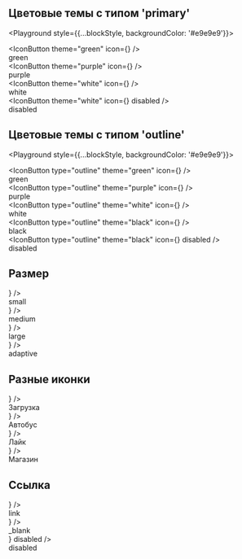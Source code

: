 
## Цветовые темы с типом 'primary'

<Playground style={{...blockStyle, backgroundColor: '#e9e9e9'}}>
    <div>
        <IconButton theme="green" icon={<Download />} />
        <div>green</div>
    </div>
    <div>
        <IconButton theme="purple" icon={<Download />} />
        <div>purple</div>
    </div>
    <div>
        <IconButton theme="white" icon={<Download />} />
        <div>white</div>
    </div>
    <div>
        <IconButton theme="white" icon={<Download />} disabled />
        <div>disabled</div>
    </div>
</Playground>

## Цветовые темы с типом 'outline'

<Playground style={{...blockStyle, backgroundColor: '#e9e9e9'}}>
    <div>
        <IconButton type="outline" theme="green" icon={<Download />} />
        <div>green</div>
    </div>
    <div>
        <IconButton type="outline" theme="purple" icon={<Download />} />
        <div>purple</div>
    </div>
    <div>
        <IconButton type="outline" theme="white" icon={<Download />} />
        <div>white</div>
    </div>
    <div>
        <IconButton type="outline" theme="black" icon={<Download />} />
        <div>black</div>
    </div>
    <div>
        <IconButton type="outline" theme="black" icon={<Download />} disabled />
        <div>disabled</div>
    </div>
</Playground>

## Размер

<Playground style={blockStyle}>
    <div style={{marginBottom: 8}}>
        <IconButton sizeAll="small" icon={<Download />} />
        <div>small</div>
    </div>
    <div style={{marginBottom: 8}}>
        <IconButton sizeAll="medium" icon={<Download />} />
        <div>medium</div>
    </div>
    <div style={{marginBottom: 8}}>
        <IconButton sizeAll="large" icon={<Download />} />
        <div>large</div>
    </div>
    <div>
        <IconButton sizeDesktop="large" sizeTablet="medium" sizeMobile="small" icon={<Download />} />
        <div>adaptive</div>
    </div>
</Playground>

## Разные иконки

<Playground style={blockStyle}>
    <div style={{marginBottom: 8}}>
        <IconButton icon={<Download />} />
        <div>Загрузка</div>
    </div>
    <div style={{marginBottom: 8}}>
        <IconButton icon={<Bus />} />
        <div>Автобус</div>
    </div>
    <div style={{marginBottom: 8}}>
        <IconButton icon={<Like />} />
        <div>Лайк</div>
    </div>
    <div>
        <IconButton icon={<Shop />} />
        <div>Магазин</div>
    </div>
</Playground>

## Ссылка

<Playground style={blockStyle}>
    <div>
        <IconButton href="test.com" icon={<Download />} />
        <div>link</div>
    </div>
    <div>
        <IconButton href="test.com" target="_blank" icon={<Download />} />
        <div>_blank</div>
    </div>
    <div>
        <IconButton href="test.com" icon={<Download />} disabled />
        <div>disabled</div>
    </div>
</Playground>
